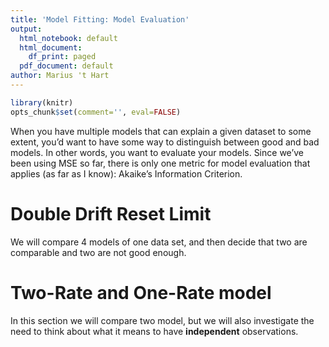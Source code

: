 ```yaml
---
title: 'Model Fitting: Model Evaluation'
output:
  html_notebook: default
  html_document:
    df_print: paged
  pdf_document: default
author: Marius 't Hart
---
```


```r
library(knitr)
opts_chunk$set(comment='', eval=FALSE)
```

When you have multiple models that can explain a given dataset to some extent, you'd want to have some way to distinguish between good and bad models. In other words, you want to evaluate your models. Since we've been using MSE so far, there is only one metric for model evaluation that applies (as far as I know): Akaike's Information Criterion.

# Double Drift Reset Limit

We will compare 4 models of one data set, and then decide that two are comparable and two are not good enough.


# Two-Rate and One-Rate model

In this section we will compare two model, but we will also investigate the need to think about what it means to have **independent** observations.

